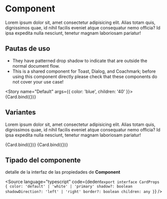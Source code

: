 

<Meta title="Atoms/Card" component={Card} />

# Component

Lorem ipsum dolor sit, amet consectetur adipisicing elit. Alias totam quis, dignissimos quae, id nihil facilis eveniet atque consequatur nemo officia? Id ipsa expedita nulla nesciunt, tenetur magnam laboriosam pariatur!

## **Pautas de uso**

- They have patterned drop shadow to indicate that are outside the normal document flow.
- This is a shared component for Toast, Dialog, and Coachmark; before using this component directly please check that these components do not cover your use case!

<Story name="Default" args={{ color: 'blue', children: '40' }}>
  {Card.bind({})}
</Story>

## **Variantes**

Lorem ipsum dolor sit, amet consectetur adipisicing elit. Alias totam quis, dignissimos quae, id nihil facilis eveniet atque consequatur nemo officia? Id ipsa expedita nulla nesciunt, tenetur magnam laboriosam pariatur!

<Canvas>
  <Story name="Primary" args={{ color: 'red', children: '10' }}>
    {Card.bind({})}
  </Story>
  <Story name="Secondary" args={{ color: 'lime', children: '?' }}>
    {Card.bind({})}
  </Story>
</Canvas>

## Tipado del componente

detalle de la interfaz de las propiedades de **Component**

<Source
  language="typescript"
  code={dedent`
    export interface CardProps {
      color: 'default' | 'white' | 'primary'
      shadow?: boolean
      shadowDirection?: 'left' | 'right'
      border?: boolean
      children: any
    }
  `}
/>
